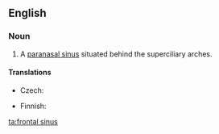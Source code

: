 ==English==
{{wikipedia}}
===Noun===
{{en-noun|sg=[[frontal]] [[sinus]]|frontal sinuses}}

# {{anatomy}} A [[paranasal sinus]] situated behind the superciliary arches.

====Translations====
{{trans-top|sinus}}
* Czech: {{t-|cs|čelní dutina|f}}
{{trans-mid}}
* Finnish: {{t-|fi|otsaontelo}}
{{trans-bottom}}

[[ta:frontal sinus]]